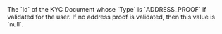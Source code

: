   

  
<ResponseField name="ProofOfAddress" type="string" >    
The `Id` of the KYC Document whose `Type` is `ADDRESS_PROOF` if validated for the user. If no address proof is validated, then this value is `null`.  
</ResponseField>